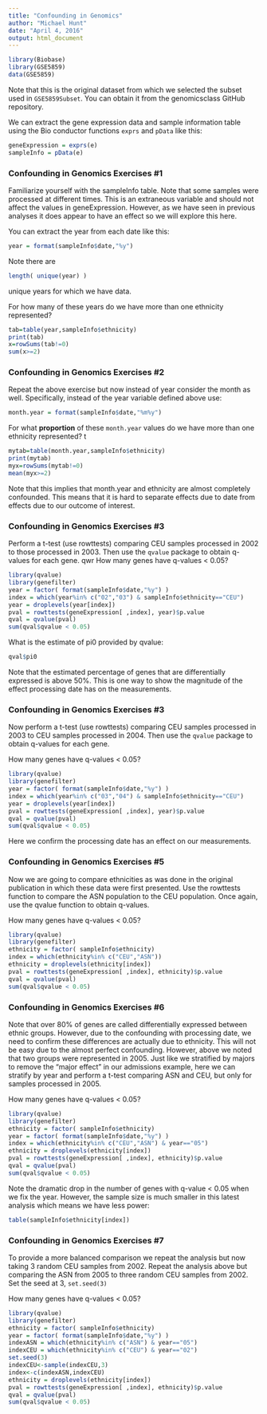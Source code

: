 ```yaml
---
title: "Confounding in Genomics"
author: "Michael Hunt"
date: "April 4, 2016"
output: html_document
---
```


```r
library(Biobase)
library(GSE5859)
data(GSE5859)
```

Note that this is the original dataset from which we selected the subset used in `GSE5859Subset`.  You can obtain it from the genomicsclass GitHub repository.

We can extract the gene expression data and sample information table using the Bio conductor functions `exprs` and `pData` like this:

```r
geneExpression = exprs(e)
sampleInfo = pData(e)
```

### Confounding in Genomics Exercises #1  

Familiarize yourself with the sampleInfo table. Note that some samples were processed at different times. This is an extraneous variable and should not affect the values in geneExpression. However, as we have seen in previous analyses it does appear to have an effect so we will explore this here.

You can extract the year from each date like this:

```r
year = format(sampleInfo$date,"%y")
```
Note there are

```r
length( unique(year) )
```
unique years for which we have data.

For how many of these years do we have more than one ethnicity represented?

```r
tab=table(year,sampleInfo$ethnicity)
print(tab)
x=rowSums(tab!=0)
sum(x>=2)
```

### Confounding in Genomics Exercises #2

Repeat the above exercise but now instead of year consider the month as well. Specifically, instead of the year variable defined above use:

```r
month.year = format(sampleInfo$date,"%m%y")
```
For what __proportion__ of these `month.year` values do we have more than one ethnicity represented?
t
```r
mytab=table(month.year,sampleInfo$ethnicity)
print(mytab)
myx=rowSums(mytab!=0)
mean(myx>=2)
```
Note that this implies that month.year and ethnicity are almost completely confounded. This means that it is hard to separate effects due to date from effects due to our outcome of interest.

### Confounding in Genomics Exercises #3  

Perform a t-test (use rowttests) comparing CEU samples processed in 2002 to those processed in 2003. Then use the `qvalue` package to obtain q-values for each gene.
qwr
How many genes have q-values < 0.05?

```r
library(qvalue)
library(genefilter)
year = factor( format(sampleInfo$date,"%y") )
index = which(year%in% c("02","03") & sampleInfo$ethnicity=="CEU")
year = droplevels(year[index])
pval = rowttests(geneExpression[ ,index], year)$p.value
qval = qvalue(pval)
sum(qval$qvalue < 0.05)
```
 
What is the estimate of pi0 provided by qvalue:

```r
qval$pi0
```
Note that the estimated percentage of genes that are differentially expressed is above 50%. This is one way to show the magnitude of the effect processing date has on the measurements.

### Confounding in Genomics Exercises #3    

Now perform a t-test (use rowttests) comparing CEU samples processed in 2003 to CEU samples processed in 2004. Then use the `qvalue` package to obtain q-values for each gene.

How many genes have q-values < 0.05?

```r
library(qvalue)
library(genefilter)
year = factor( format(sampleInfo$date,"%y") )
index = which(year%in% c("03","04") & sampleInfo$ethnicity=="CEU")
year = droplevels(year[index])
pval = rowttests(geneExpression[ ,index], year)$p.value
qval = qvalue(pval)
sum(qval$qvalue < 0.05)
```
Here we confirm the processing date has an effect on our measurements.

### Confounding in Genomics Exercises #5

Now we are going to compare ethnicities as was done in the original publication in which these data were first presented. Use the rowttests function to compare the ASN population to the CEU population. Once again, use the qvalue function to obtain q-values.

How many genes have q-values < 0.05?

```r
library(qvalue)
library(genefilter)
ethnicity = factor( sampleInfo$ethnicity)
index = which(ethnicity%in% c("CEU","ASN"))
ethnicity = droplevels(ethnicity[index])
pval = rowttests(geneExpression[ ,index], ethnicity)$p.value
qval = qvalue(pval)
sum(qval$qvalue < 0.05)
```

### Confounding in Genomics Exercises #6

Note that over 80% of genes are called differentially expressed between ethnic groups. However, due to the confounding with processing date, we need to confirm these differences are actually due to ethnicity. This will not be easy due to the almost perfect confounding. However, above we noted that two groups were represented in 2005. Just like we stratified by majors to remove the "major effect" in our admissions example, here we can stratify by year and perform a t-test comparing ASN and CEU, but only for samples processed in 2005.

How many genes have q-values < 0.05?

```r
library(qvalue)
library(genefilter)
ethnicity = factor( sampleInfo$ethnicity)
year = factor( format(sampleInfo$date,"%y") )
index = which(ethnicity%in% c("CEU","ASN") & year=="05")
ethnicity = droplevels(ethnicity[index])
pval = rowttests(geneExpression[ ,index], ethnicity)$p.value
qval = qvalue(pval)
sum(qval$qvalue < 0.05)
```
Note the dramatic drop in the number of genes with q-value < 0.05 when we fix the year. However, the sample size is much smaller in this latest analysis which means we have less power:

```r
table(sampleInfo$ethnicity[index])
```

### Confounding in Genomics Exercises #7

To provide a more balanced comparison we repeat the analysis but now taking 3 random CEU samples from 2002. Repeat the analysis above but comparing the ASN from 2005 to three random CEU samples from 2002. Set the seed at 3, `set.seed(3)`

How many genes have q-values < 0.05?

```r
library(qvalue)
library(genefilter)
ethnicity = factor( sampleInfo$ethnicity)
year = factor( format(sampleInfo$date,"%y") )
indexASN = which(ethnicity%in% c("ASN") & year=="05")
indexCEU = which(ethnicity%in% c("CEU") & year=="02")
set.seed(3)
indexCEU<-sample(indexCEU,3)
index<-c(indexASN,indexCEU)
ethnicity = droplevels(ethnicity[index])
pval = rowttests(geneExpression[ ,index], ethnicity)$p.value
qval = qvalue(pval)
sum(qval$qvalue < 0.05)
```